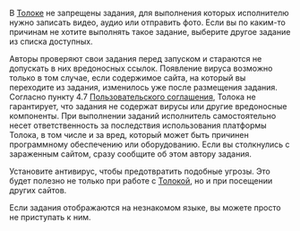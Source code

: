 
<Cut title="В задании нужно записать видео или отправить фото">

В [Толоке](http://toloka.yandex.ru/) не запрещены задания, для выполнения которых исполнителю нужно записать видео, аудио или отправить фото. Если вы по каким-то причинам не хотите выполнять такое задание, выберите другое задание из списка доступных.

</Cut>

<Cut title="В задании содержится вирус">

Авторы проверяют свои задания перед запуском и стараются не допускать в них вредоносных ссылок. Появление вируса возможно только в том случае, если содержимое сайта, на который вы переходите из задания, изменилось уже после размещения задания. Согласно пункту 4.7 [Пользовательского соглашения](https://join.toloka.ai/legal/user-agreement-ru/), Толока не гарантирует, что задания не содержат вирусы или другие вредоносные компоненты. При выполнении заданий исполнитель самостоятельно несет ответственность за последствия использования платформы Толока, в том числе и за вред, который может быть причинен программному обеспечению или оборудованию. Если вы столкнулись с зараженным сайтом, сразу сообщите об этом автору задания.

<Note mode="tip" title="Совет">

Установите антивирус, чтобы предотвратить подобные угрозы. Это будет полезно не только при работе с [Толокой](http://toloka.yandex.ru/), но и при посещении других сайтов.

</Note>

</Cut>

<Cut title="Задание на неизвестном языке">

Если задания отображаются на незнакомом языке, вы можете просто не приступать к ним.

</Cut>
